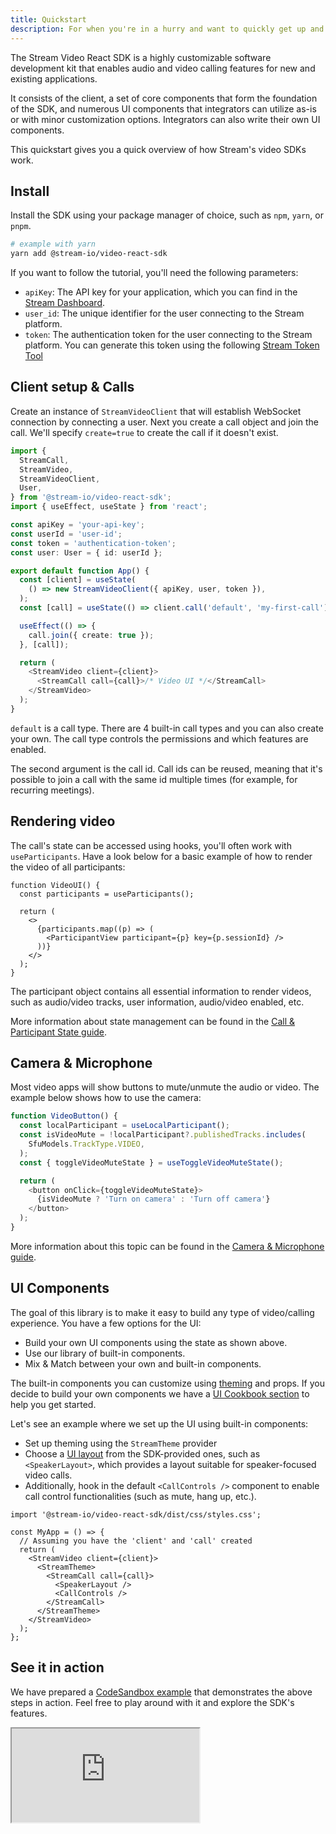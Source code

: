 ```yaml
---
title: Quickstart
description: For when you're in a hurry and want to quickly get up and running
---
```


The Stream Video React SDK is a highly customizable software development kit
that enables audio and video calling features for new and existing applications.

It consists of the client, a set of core components that form the foundation of the SDK,
and numerous UI components that integrators can utilize as-is or with minor customization options. Integrators can also write their own UI components.

This quickstart gives you a quick overview of how Stream's video SDKs work.

## Install

Install the SDK using your package manager of choice, such as `npm`, `yarn`, or `pnpm`.

```bash
# example with yarn
yarn add @stream-io/video-react-sdk
```

If you want to follow the tutorial, you'll need the following parameters:

- `apiKey`: The API key for your application, which you can find in the [Stream Dashboard](https://dashboard.getstream.io/dashboard).
- `user_id`: The unique identifier for the user connecting to the Stream platform.
- `token`: The authentication token for the user connecting to the Stream platform. You can generate this token using the following [Stream Token Tool](https://getstream.io/chat/docs/react/tokens_and_authentication/?language=javascript#manually-generating-tokens)

## Client setup & Calls

Create an instance of `StreamVideoClient` that will establish WebSocket connection by connecting a user. Next you create a call object and join the call. We'll specify `create=true` to create the call if it doesn't exist.

```ts
import {
  StreamCall,
  StreamVideo,
  StreamVideoClient,
  User,
} from '@stream-io/video-react-sdk';
import { useEffect, useState } from 'react';

const apiKey = 'your-api-key';
const userId = 'user-id';
const token = 'authentication-token';
const user: User = { id: userId };

export default function App() {
  const [client] = useState(
    () => new StreamVideoClient({ apiKey, user, token }),
  );
  const [call] = useState(() => client.call('default', 'my-first-call'));

  useEffect(() => {
    call.join({ create: true });
  }, [call]);

  return (
    <StreamVideo client={client}>
      <StreamCall call={call}>/* Video UI */</StreamCall>
    </StreamVideo>
  );
}
```

`default` is a call type. There are 4 built-in call types and you can also create your own. The call type controls the permissions and which features are enabled.

The second argument is the call id. Call ids can be reused, meaning that it's possible to join a call with the same id multiple times (for example, for recurring meetings).

## Rendering video

The call's state can be accessed using hooks, you'll often work with `useParticipants`. Have a look below for a basic example of how to render the video of all participants:

```tsx
function VideoUI() {
  const participants = useParticipants();

  return (
    <>
      {participants.map((p) => (
        <ParticipantView participant={p} key={p.sessionId} />
      ))}
    </>
  );
}
```

The participant object contains all essential information to render videos, such as audio/video tracks, user information, audio/video enabled, etc.

More information about state management can be found in the [Call & Participant State guide](../../guides/call-and-participant-state).

## Camera & Microphone

Most video apps will show buttons to mute/unmute the audio or video. The example below shows how to use the camera:

```typescript
function VideoButton() {
  const localParticipant = useLocalParticipant();
  const isVideoMute = !localParticipant?.publishedTracks.includes(
    SfuModels.TrackType.VIDEO,
  );
  const { toggleVideoMuteState } = useToggleVideoMuteState();

  return (
    <button onClick={toggleVideoMuteState}>
      {isVideoMute ? 'Turn on camera' : 'Turn off camera'}
    </button>
  );
}
```

More information about this topic can be found in the [Camera & Microphone guide](../../guides/camera-and-microphone).

## UI Components

The goal of this library is to make it easy to build any type of video/calling experience. You have a few options for the UI:

- Build your own UI components using the state as shown above.
- Use our library of built-in components.
- Mix & Match between your own and built-in components.

The built-in components you can customize using [theming](../../ui-components/video-theme) and props. If you decide to build your own components we have a [UI Cookbook section](../../ui-cookbook/overview) to help you get started.

Let's see an example where we set up the UI using built-in components:

- Set up theming using the `StreamTheme` provider
- Choose a [UI layout](../../ui-components/core/call-layout) from the SDK-provided ones, such as `<SpeakerLayout>`, which provides a layout suitable for speaker-focused video calls.
- Additionally, hook in the default `<CallControls />` component to enable call control functionalities (such as mute, hang up, etc.).

```tsx
import '@stream-io/video-react-sdk/dist/css/styles.css';

const MyApp = () => {
  // Assuming you have the 'client' and 'call' created
  return (
    <StreamVideo client={client}>
      <StreamTheme>
        <StreamCall call={call}>
          <SpeakerLayout />
          <CallControls />
        </StreamCall>
      </StreamTheme>
    </StreamVideo>
  );
};
```

## See it in action

We have prepared a [CodeSandbox example](https://codesandbox.io/embed/stream-video-quickstart-y0wo3m)
that demonstrates the above steps in action.
Feel free to play around with it and explore the SDK's features.

<iframe
  src="https://codesandbox.io/embed/stream-video-quickstart-y0wo3m?fontsize=12&hidenavigation=1&theme=dark&runonclick=1"
  style={{
    width: '100%',
    height: '500px',
    border: 0,
    borderRadius: '4px',
    overflow: 'hidden',
  }}
  title="stream-video-quickstart"
  allow="accelerometer; ambient-light-sensor; camera; encrypted-media; geolocation; gyroscope; hid; microphone; midi; payment; usb; vr; xr-spatial-tracking"
  sandbox="allow-forms allow-modals allow-popups allow-presentation allow-same-origin allow-scripts"
></iframe>
